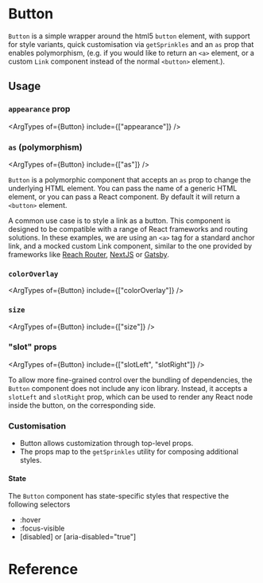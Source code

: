 

<Meta of={stories} />

# Button

<Canvas of={stories.Default} />

`Button` is a simple wrapper around the html5 `button` element, with support for
style variants, quick customisation via `getSprinkles` and an `as` prop that
enables polymorphism, (e.g. if you would like to return an `<a>` element, or a
custom `Link` component instead of the normal `<button>` element.).

## Usage

### `appearance` prop

<ArgTypes of={Button} include={["appearance"]} />
<Canvas of={stories.Appearance} />

### `as` (polymorphism)

<ArgTypes of={Button} include={["as"]} />

`Button` is a polymorphic component that accepts an `as` prop to change the
underlying HTML element. You can pass the name of a generic HTML element, or you
can pass a React component. By default it will return a `<button>` element.

A common use case is to style a link as a button. This component is designed to
be compatible with a range of React frameworks and routing solutions. In these
examples, we are using an `<a>` tag for a standard anchor link, and a mocked
custom Link component, similar to the one provided by frameworks like
[Reach Router](https://reach.tech/router/api/Link),
[NextJS](https://nextjs.org/docs/api-reference/next/link) or
[Gatsby](https://www.gatsbyjs.com/docs/reference/built-in-components/gatsby-link/).

<Canvas of={stories.ExamplePolymorphismGenericAnchorTag} />
<Canvas of={stories.ExamplePolymorphismReactComponent} />

### `colorOverlay`

<ArgTypes of={Button} include={["colorOverlay"]} />
<Canvas of={stories.ColorOverlayBlue} />
<Canvas of={stories.ColorOverlayAmber} />
<Canvas of={stories.ColorOverlayGreen} />
<Canvas of={stories.ColorOverlayRed} />

### `size`

<ArgTypes of={Button} include={["size"]} />

<Canvas of={stories.SizeSm} />
<Canvas of={stories.SizeMd} />
<Canvas of={stories.SizeLg} />
<Canvas of={stories.SizeSquareMd} />
<Canvas of={stories.SizeSquareSm} />

### "slot" props

<ArgTypes of={Button} include={["slotLeft", "slotRight"]} />

To allow more fine-grained control over the bundling of dependencies, the
`Button` component does not include any icon library. Instead, it accepts a
`slotLeft` and `slotRight` prop, which can be used to render any React node
inside the button, on the corresponding side.

<Canvas of={stories.SlotLeftIcon} />
<Canvas of={stories.SlotRightLoader} />

### Customisation

- Button allows customization through top-level props.
- The props map to the `getSprinkles` utility for composing additional styles.

<Canvas of={stories.CustomisationMargin} />

#### State

The `Button` component has state-specific styles that respective the following
selectors

- :hover
- :focus-visible
- \[disabled] or \[aria-disabled="true"]

<Canvas of={stories.StateHover} />
<Canvas of={stories.StateFocusVisible} />
<Canvas of={stories.StateDisabled} />

# Reference

<ArgTypes of={Button} />
